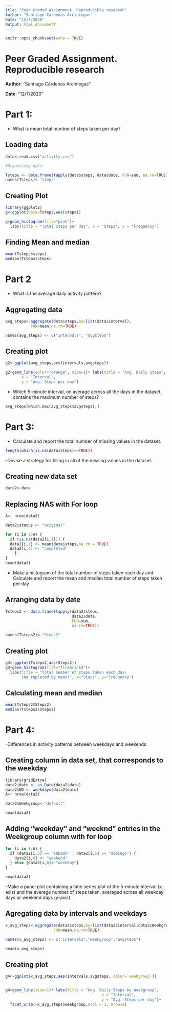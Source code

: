 ```yaml
---
itle: "Peer Graded Assignment. Reproducible research"
Author: "Santiago Cárdenas Arciniegas"
Date: "12/7/2020"
Output: html_documentT
---
```


```r
knitr::opts_chunk$set(echo = TRUE)
```
# **Peer Graded Assignment. Reproducible research**

**Author**: "Santiago Cárdenas Arciniegas"

**Date**: "12/7/2020"

# Part 1:
- What is mean total number of steps taken per day?


## Loading data
```r
data<-read.csv("activity.csv")

#Organizing data

Tsteps <- data.frame(tapply(data$steps, data$date, FUN=sum, na.rm=TRUE))
names(Tsteps)<-"steps"
```

## Creating Plot

```r

library(ggplot2)
g<-ggplot(data=Tsteps,aes(steps))

g+geom_histogram(fill="pink")+ 
  labs(title = "Total Steps per day", x = "Steps", y = "Frequency")

```

## Finding Mean and median

```r
mean(Tsteps$steps)
median(Tsteps$steps)
```

# Part 2
- What is the average daily activity pattern?

## Aggregating data
```r
avg_steps<-aggregate(data$steps,by=list(data$interval),
           FUN=mean,na.rm=TRUE)

names(avg_steps) <- c("intervals", "avgsteps")
```

## Creating plot
```r

g2<-ggplot(avg_steps,aes(intervals,avgsteps))

g2+geom_line(color="orange", size=1)+ labs(title = "Avg. Daily Steps", 
       x = "Interval", 
       y = "Avg. Steps per day")

```

- Which 5-minute interval, on average across all the days in the dataset, contains the maximum number of steps?

````r
avg_steps[which.max(avg_steps$avgsteps),]
````

# Part 3: 

- Calculate and report the total number of missing values in the dataset.

```r
length(which(is.na(data$steps)==TRUE))

```

-Devise a strategy for filling in all of the missing values in the dataset. 

## Creating new data set
```r
data2<-data
```

## Replacing NAS with For loop

```r
A<- nrow(data2)

data2$status <- "original"

for (i in 1:A) {
  if (is.na(data2[i,1])) {
  data2[i,1] <- mean(data$steps,na.rm = TRUE)
  data2[i,4] <- "completed"
    }
}
head(data2)

```

- Make a histogram of the total number of steps taken each day and Calculate and report the mean and median total number of steps taken per day

## Arranging data by date

```r
Tsteps2 <- data.frame(tapply(data2$steps, 
                             data2$date, 
                             FUN=sum, 
                             na.rm=TRUE))

names(Tsteps2)<-"Steps2"
```

## Creating plot

```r

g3<-ggplot(Tsteps2,aes(Steps2))
g3+geom_histogram(fill="firebrick4")+
  labs(title = "Total number of steps taken each day\
       (NA replaced by mean)", x="Steps", y="Frecuency")

```

## Calculating mean and median
```r
mean(Tsteps2$Steps2)
median(Tsteps2$Steps2)
```

# Part 4: 

-Differences in activity patterns between weekdays and weekends

## Creating column in data set, that corresponds to the weekday

```r
library(gridExtra)
data2$date <- as.Date(data2$date)
data2$WD <- weekdays(data2$date)
A<- nrow(data2)

data2$Weekgroup<-"default"

head(data2)
```

## Adding "weekday" and "weeknd" entries in the Weekgroup column with for loop

```r
for (i in 1:A) {
  if (data2[i,5] == "sábado" | data2[i,5] == "domingo") {
    data2[i,6] <- "weekend"
  } else {data2[i,6]<-"weekday"}
}

head(data2)
```

-Make a panel plot containing a time series plot of the 5-minute interval (x-axis) and the average number of steps taken, averaged across all weekday days or weekend days (y-axis).

## Agregating data by intervals and weekdays

```r
x_avg_steps<-aggregate(data2$steps,by=list(data2$interval,data2$Weekgroup),
                     FUN=mean,na.rm=TRUE)

names(x_avg_steps) <- c("intervals","weekgroup","avgsteps")

head(x_avg_steps)

```


## Creating plot

```r

g4<-ggplot(x_avg_steps,aes(intervals,avgsteps, color=`weekgroup`))


g4+geom_line(size=1)+ labs(title = "Avg. Daily Steps by Weekgroup", 
                                          x = "Interval", 
                                          y = "Avg. Steps per day")+
  facet_wrap(~x_avg_steps$weekgroup,ncol = 1, nrow=2)

```




